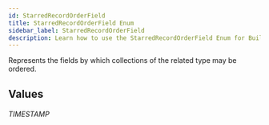 ```yaml
---
id: StarredRecordOrderField
title: StarredRecordOrderField Enum
sidebar_label: StarredRecordOrderField
description: Learn how to use the StarredRecordOrderField Enum for Builder's API.
---
```


Represents the fields by which collections of the related type may be ordered.

## Values

###### TIMESTAMP
